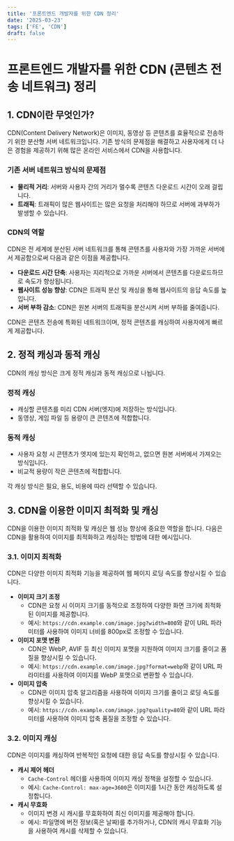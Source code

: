```yaml
---
title: '프론트엔드 개발자를 위한 CDN 정리'
date: '2025-03-23'
tags: ['FE', 'CDN']
draft: false
---
```


# 프론트엔드 개발자를 위한 CDN (콘텐츠 전송 네트워크) 정리

## 1. CDN이란 무엇인가?

CDN(Content Delivery Network)은 이미지, 동영상 등 콘텐츠를 효율적으로 전송하기 위한 분산형 서버 네트워크입니다. 기존 방식의 문제점을 해결하고 사용자에게 더 나은 경험을 제공하기 위해 많은 온라인 서비스에서 CDN을 사용합니다.

### 기존 서버 네트워크 방식의 문제점

- **물리적 거리**: 서버와 사용자 간의 거리가 멀수록 콘텐츠 다운로드 시간이 오래 걸립니다.
- **트래픽**: 트래픽이 많은 웹사이트는 많은 요청을 처리해야 하므로 서버에 과부하가 발생할 수 있습니다.

### CDN의 역할

CDN은 전 세계에 분산된 서버 네트워크를 통해 콘텐츠를 사용자와 가장 가까운 서버에서 제공함으로써 다음과 같은 이점을 제공합니다.

- **다운로드 시간 단축**: 사용자는 지리적으로 가까운 서버에서 콘텐츠를 다운로드하므로 속도가 향상됩니다.
- **웹사이트 성능 향상**: CDN은 트래픽 분산 및 캐싱을 통해 웹사이트의 응답 속도를 높입니다.
- **서버 부하 감소**: CDN은 원본 서버의 트래픽을 분산시켜 서버 부하를 줄여줍니다.

CDN은 콘텐츠 전송에 특화된 네트워크이며, 정적 콘텐츠를 캐싱하여 사용자에게 빠르게 제공합니다.

## 2. 정적 캐싱과 동적 캐싱

CDN의 캐싱 방식은 크게 정적 캐싱과 동적 캐싱으로 나뉩니다.

### 정적 캐싱

- 캐싱할 콘텐츠를 미리 CDN 서버(엣지)에 저장하는 방식입니다.
- 동영상, 게임 파일 등 용량이 큰 콘텐츠에 적합합니다.

### 동적 캐싱

- 사용자 요청 시 콘텐츠가 엣지에 있는지 확인하고, 없으면 원본 서버에서 가져오는 방식입니다.
- 비교적 용량이 작은 콘텐츠에 적합합니다.

각 캐싱 방식은 필요, 용도, 비용에 따라 선택할 수 있습니다.

## 3. CDN을 이용한 이미지 최적화 및 캐싱

CDN을 이용한 이미지 최적화 및 캐싱은 웹 성능 향상에 중요한 역할을 합니다. 다음은 CDN을 활용하여 이미지를 최적화하고 캐싱하는 방법에 대한 예시입니다.

### 3.1. 이미지 최적화

CDN은 다양한 이미지 최적화 기능을 제공하여 웹 페이지 로딩 속도를 향상시킬 수 있습니다.

- **이미지 크기 조정**
  - CDN은 요청 시 이미지 크기를 동적으로 조정하여 다양한 화면 크기에 최적화된 이미지를 제공합니다.
  - 예시: `https://cdn.example.com/image.jpg?width=800`와 같이 URL 파라미터를 사용하여 이미지 너비를 800px로 조정할 수 있습니다.
- **이미지 포맷 변환**
  - CDN은 WebP, AVIF 등 최신 이미지 포맷을 지원하여 이미지 크기를 줄이고 품질을 향상시킬 수 있습니다.
  - 예시: `https://cdn.example.com/image.jpg?format=webp`와 같이 URL 파라미터를 사용하여 이미지를 WebP 포맷으로 변환할 수 있습니다.
- **이미지 압축**
  - CDN은 이미지 압축 알고리즘을 사용하여 이미지 크기를 줄이고 로딩 속도를 향상시킬 수 있습니다.
  - 예시: `https://cdn.example.com/image.jpg?quality=80`와 같이 URL 파라미터를 사용하여 이미지 압축 품질을 조정할 수 있습니다.

### 3.2. 이미지 캐싱

CDN은 이미지를 캐싱하여 반복적인 요청에 대한 응답 속도를 향상시킬 수 있습니다.

- **캐시 제어 헤더**
  - `Cache-Control` 헤더를 사용하여 이미지 캐싱 정책을 설정할 수 있습니다.
  - 예시: `Cache-Control: max-age=3600`은 이미지를 1시간 동안 캐싱하도록 설정합니다.
- **캐시 무효화**
  - 이미지 변경 시 캐시를 무효화하여 최신 이미지를 제공해야 합니다.
  - 예시: 파일명에 버전 정보(혹은 날짜)를 추가하거나, CDN의 캐시 무효화 기능을 사용하여 캐시를 삭제할 수 있습니다.
